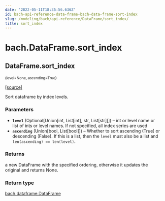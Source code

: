 ```yaml
---
date: '2022-05-11T18:35:56.636Z'
id: bach-api-reference-data-frame-bach-data-frame-sort-index
slug: /modeling/bach/api-reference/DataFrame/sort_index/
title: sort_index
---
```


# bach.DataFrame.sort_index

<div className="method">

## <span className="additional-name">DataFrame.</span><span className="name">sort_index</span>

<small className="parameter-list">(<span className="parameter" id="level">level=None</span>, <span className="parameter" id="ascending">ascending=True</span></small>)


&#8203;<span className="view-source">[[source]](https://github.com/objectiv/objectiv-analytics/blob/main/bach/bach/dataframe.py)</span>

<div className="content">

Sort dataframe by index levels.


### Parameters

* **`level`** (Optional[Union[int, List[int], str, List[str]]]) – int or level name or list of ints or level names.
If not specified, all index series are used
* **`ascending`** (Union[bool, List[bool]]) – Whether to sort ascending (True) or descending (False). If this is a list, then the
`level` must also be a list and `len(ascending) == len(level)`.



### Returns

a new DataFrame with the specified ordering,
otherwise it updates the original and returns None.



### Return type

[bach.dataframe.DataFrame](/modeling/bach/api-reference/DataFrame/bach.DataFrame.mdx)



</div>


</div>
